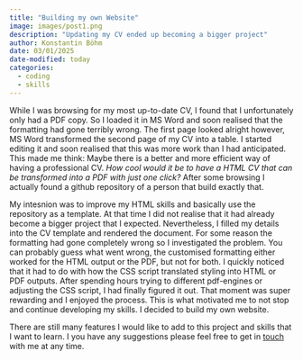 ```yaml
---
title: "Building my own Website"
image: images/post1.png
description: "Updating my CV ended up becoming a bigger project"
author: Konstantin Böhm
date: 03/01/2025
date-modified: today
categories:
  - coding
  - skills
---
```

While I was browsing for my most up-to-date CV, I found that I unfortunately only had a PDF copy. So I loaded it in MS Word and soon realised that the formatting had gone terribly wrong. The first page looked alright however, MS Word transformed the second page of my CV into a table. I started editing it and soon realised that this was more work than I had anticipated. This made me think: Maybe there is a better and more efficient way of having a professional CV. *How cool would it be to have a HTML CV that can be transformed into a PDF with just one click?* After some browsing I actually found a github repository of a person that build exactly that.

My intesnion was to improve my HTML skills and basically use the repository as a template. At that time I did not realise that it had already become a bigger project that I expected. Nevertheless, I filled my details into the CV template and rendered the document. For some reason the formatting had gone completely wrong so I investigated the problem. You can probably guess what went wrong, the customised formatting either worked for the HTML output or the PDF, but not for both. I quickly noticed that it had to do with how the CSS script translated styling into HTML or PDF outputs. After spending hours trying to different pdf-engines or adjusting the CSS script, I had finally figured it out. That moment was super rewarding and I enjoyed the process. This is what motivated me to not stop and continue developing my skills. I decided to build my own website. 

There are still many features I would like to add to this project and skills that I want to learn. I you have any suggestions please feel free to get in [touch](mailto:koni.boehm@gmail.com) with me at any time.
